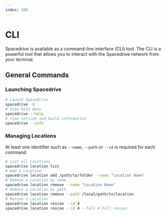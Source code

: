 ```yaml
---
index: 200
---
```


# CLI

<Notice
	type="note"
	title="WIP"
	text="Our CLI is not available yet, please check our [roadmap](/roadmap)."
/>

Spacedrive is available as a command-line interface (CLI) tool. The CLI is a powerful tool that allows you to interact with the Spacedrive network from your terminal.

## General Commands

### Launching Spacedrive

```bash
# Launch Spacedrive
spacedrive -d
# View help menu
spacedrive --help
# View version and build information
spacedrive --info
```

### Managing Locations

At least one identifier such as `--name`, `--path` or `--id` is required for each command.

```bash
# List all Locations
spacedrive location list
# Add a Location
spacedrive location add /path/to/folder --name "Location Name"
# Remove a Location by name
spacedrive location remove --name "Location Name"
# Remove a Location by path
spacedrive location remove --path /local/path/to/location
# Rescan a Location
spacedrive location rescan --id 4
spacedrive location rescan --id 4 --full # Full rescan
```
